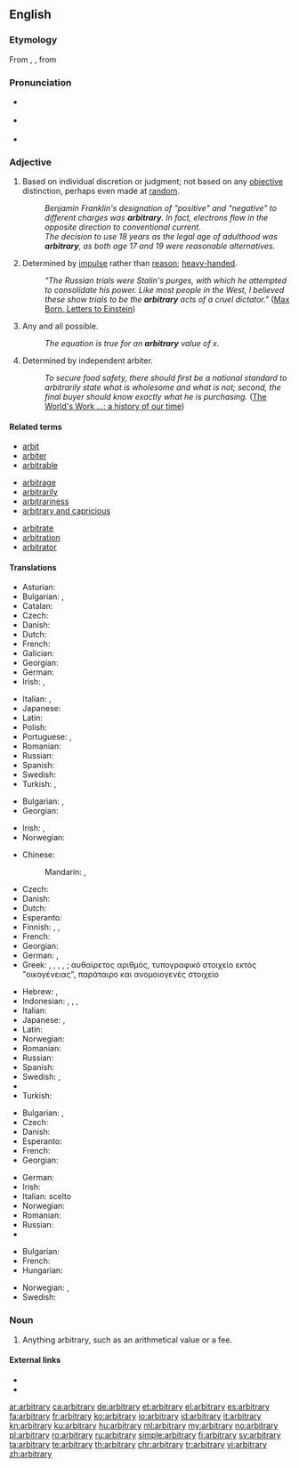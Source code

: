 {{was wotd|2006|December|4}}
==English==

===Etymology===
From {{etyl|enm|en}} {{term|arbitrarie|lang=enm}}, {{etyl|la|en}} {{term|arbitrarius||lang=la|arbitrary, uncertain}}, from {{term|arbiter||lang=la|witness, on-looker, listener, judge, overseer}}

===Pronunciation===
* {{a|RP}} {{IPA|/ˈɑːbɪtrəri/}}
* {{a|US}} {{IPA|/ˈɑːrbɪtrɛri/}}
* {{audio|en-us-arbitrary.ogg|Audio (US)}}

===Adjective===
{{wikipedia|arbitrariness}}
{{en-adj}}

# {{context|usually|of a decision|lang=en}} Based on individual discretion or judgment; not based on any [[objective]] distinction, perhaps even made at [[random]].
#: ''Benjamin Franklin's designation of "positive" and "negative" to different charges was '''arbitrary'''.  In fact, electrons flow in the opposite direction to conventional current.''
#: ''The decision to use 18 years as the legal age of adulthood was '''arbitrary''', as both age 17 and 19 were reasonable alternatives.''
# Determined by [[impulse]] rather than [[reason]]; [[heavy-handed]].
#: ''"The Russian trials were Stalin's purges, with which he attempted to consolidate his power. Like most people in the West, I believed these show trials to be the '''arbitrary''' acts of a cruel dictator."'' ([http://en.wikiquote.org/wiki/Einstein Max Born, Letters to Einstein])
# {{context|mathematics|lang=en}} Any and all possible.
#: ''The equation is true for an '''arbitrary''' value of x.''
# Determined by independent arbiter.
#: ''To secure food safety, there should first be a national standard to arbitrarily state what is wholesome and what is not; second, the final buyer should know exactly what he is purchasing.'' ([http://books.google.com/books?id=sojNAAAAMAAJ&pg=PA9319#v=onepage&q&f=false The World's Work ...: a history of our time])

====Related terms====
{{rel-top3}}
* [[arbit]]
* [[arbiter]]
* [[arbitrable]]
{{rel-mid3}}
* [[arbitrage]]
* [[arbitrarily]]
* [[arbitrariness]]
* [[arbitrary and capricious]]
{{rel-mid3}}
* [[arbitrate]]
* [[arbitration]]
* [[arbitrator]]
{{rel-bottom}}

====Translations====
{{trans-top|based on individual discretion or judgment}}
* Asturian: {{t-|ast|arbitrariu}}
* Bulgarian: {{t+|bg|произволен}},  {{t+|bg|своеволен}}
* Catalan: {{t+|ca|arbitrari}}
* Czech: {{t-|cs|libovolný|m}}
* Danish: {{t+|da|arbitrær}}
* Dutch: {{t+|nl|willekeurig}}
* French: {{t+|fr|arbitraire}}
* Galician: {{t-|gl|arbitrario}}
* Georgian: {{t-|ka|დაუსაბუთებელი}}
* German: {{t+|de|willkürlich}}
* Irish: {{t-|ga|ar togradh}}, {{t-|ga|aondeonach}}
{{trans-mid}}
* Italian: {{t+|it|arbitrario|m}}, {{t-|it|arbitraria|f}}
* Japanese: {{t+|ja|恣意|tr=しいてきな, shiiteki-na|alt=恣意的な}}
* Latin: {{t-|la|arbitrarius}}
* Polish: {{t-|pl|arbitrarny|m}}
* Portuguese: {{t+|pt|arbitrário|m}},  {{t+|pt|arbitrária|f}}
* Romanian: {{t-|ro|arbitrar}}
* Russian: {{t+|ru|произвольный}}
* Spanish: {{t+|es|arbitrario}}
* Swedish: {{t+|sv|godtycklig}}
* Turkish: {{t+|tr|keyfî}}, {{t-|tr|isteğe bağlı}}
{{trans-bottom}}

{{trans-top|unrestrained by law; tyrannical}}
* Bulgarian: {{t+|bg|деспотичен}},  {{t+|bg|тираничен}}
* Georgian: {{t-|ka|დესპოტური}}
{{trans-mid}}
* Irish: {{t-|ga|ansmachtúil}}, {{t-|ga|dírialta}}
* Norwegian: {{t+|no|vilkårlig}}
{{trans-bottom}}

{{trans-top|determined by impulse}}
* Chinese:
*: Mandarin: {{t+|cmn|任意|sc=Hani}}, {{t-|cmn|随机决定|sc=Hani}}
* Czech: {{t-|cs|náladový|m}}
* Danish: {{t-|da|vilkårlig}}
* Dutch: {{t+|nl|willekeurig}}
* Esperanto: {{t-|eo|hazarda}}
* Finnish: {{t|fi|mielivaltainen}}, {{t|fi|umpimähkäinen}}, {{t|fi|omavaltainen}}
* French: {{t+|fr|arbitraire}}
* Georgian: {{t-|ka|თვითნებური}}
* German: {{t+|de|willkürlich}}, {{t+|de|arbiträr}}
* Greek: {{qualifier|adjective}} {{t|el|αυθαίρετος}}, {{t|el|δεσποτικός}}, {{t|el|αυταρχικός}}, {{t|el|παρορμητικός}}, {{t|el|αυθόρμητος}}; {{qualifier|noun}} αυθαίρετος αριθμός, τυπογραφικό στοιχείο εκτός "οικογένειας", παράταιρο και ανομοιογενές στοιχείο
{{trans-mid}}
* Hebrew: {{t|he|שרירותי|tr=shriruty|m}}, {{t|he|שרירותית|tr=shrirutyt|f}}
* Indonesian: {{t|id|sembarang}}, {{t|id|siapa saja}}, {{t|id|apa saja}}, {{t|id|mana saja}}
* Italian: {{t+|it|arbitrario}}
* Japanese: {{t|ja|任意|tr=[[にんい]], nin-i}}, {{t|ja|不特定多数|tr=[[ふとくていたすう]], futokutei-tasū}}
* Latin: {{t-|la|arbitrarius}}
* Norwegian: {{t+|no|vilkårlig}}
* Romanian: {{t-|ro|arbitrar}}
* Russian: {{t+|ru|произвольный}}
* Spanish: {{t+|es|arbitrario}}
* Swedish: {{t+|sv|godtycklig}}, {{t+|sv|arbiträr}}
* {{trreq|th}}
* Turkish: {{t+|tr|keyfî}}
{{trans-bottom}}

{{trans-top|chosen at random}}
* Bulgarian: {{t+|bg|произволен}}, {{t+|bg|случаен}}
* Czech: {{t-|cs|libovolný|m}}
* Danish: {{t+|da|arbitrær}}
* Esperanto: {{t+|eo|arbitra}}
* French: {{t+|fr|arbitraire}}
* Georgian: {{t-|ka|ჭირვეული}}
{{trans-mid}}
* German: {{t+|de|beliebig}}
* Irish: {{t-|ga|treallach}}
* Italian: scelto {{t|it|a caso}}
* Norwegian: {{t+|no|tilfeldig}}
* Romanian: {{t-|ro|arbitrar}}
* Russian: {{t+|ru|произвольный}}
* {{trreq|th}}
{{trans-bottom}}

{{trans-top|(mathematics)}}
* Bulgarian: {{t+|bg|произволен}}
* French: {{t+|fr|quelconque}}
* Hungarian: {{t+|hu|tetszőleges}}
{{trans-mid}}
* Norwegian: {{t+|no|vilkårlig}}, {{t+|no|tilfeldig}}
* Swedish: {{t+|sv|godtycklig}}
{{trans-bottom}}

{{checktrans-top}}
{{trans-mid}}
{{trans-bottom}}

===Noun===
{{en-noun|arbitraries}}

# Anything arbitrary, such as an arithmetical value or a fee.

====External links====
* {{R:Webster 1913}}
* {{R:Century 1911}}

[[ar:arbitrary]]
[[ca:arbitrary]]
[[de:arbitrary]]
[[et:arbitrary]]
[[el:arbitrary]]
[[es:arbitrary]]
[[fa:arbitrary]]
[[fr:arbitrary]]
[[ko:arbitrary]]
[[io:arbitrary]]
[[id:arbitrary]]
[[it:arbitrary]]
[[kn:arbitrary]]
[[ku:arbitrary]]
[[hu:arbitrary]]
[[ml:arbitrary]]
[[my:arbitrary]]
[[no:arbitrary]]
[[pl:arbitrary]]
[[ro:arbitrary]]
[[ru:arbitrary]]
[[simple:arbitrary]]
[[fi:arbitrary]]
[[sv:arbitrary]]
[[ta:arbitrary]]
[[te:arbitrary]]
[[th:arbitrary]]
[[chr:arbitrary]]
[[tr:arbitrary]]
[[vi:arbitrary]]
[[zh:arbitrary]]